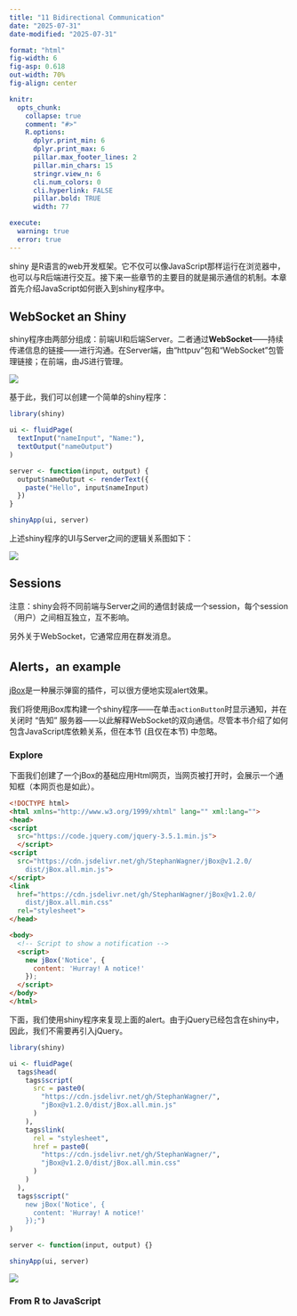 ```yaml
---
title: "11 Bidirectional Communication"
date: "2025-07-31"
date-modified: "2025-07-31"

format: "html"
fig-width: 6
fig-asp: 0.618
out-width: 70%
fig-align: center

knitr:
  opts_chunk:
    collapse: true
    comment: "#>"
    R.options:
      dplyr.print_min: 6
      dplyr.print_max: 6
      pillar.max_footer_lines: 2
      pillar.min_chars: 15
      stringr.view_n: 6
      cli.num_colors: 0
      cli.hyperlink: FALSE
      pillar.bold: TRUE
      width: 77

execute:
  warning: true
  error: true
---
```


shiny 是R语言的web开发框架。它不仅可以像JavaScript那样运行在浏览器中，也可以与R后端进行交互。接下来一些章节的主要目的就是揭示通信的机制。本章首先介绍JavaScript如何嵌入到shiny程序中。

## WebSocket an Shiny

shiny程序由两部分组成：前端UI和后端Server。二者通过**WebSocket**——持续传递信息的链接——进行沟通。在Server端，由“httpuv”包和“WebSocket”包管理链接；在前端，由JS进行管理。

![](image/Websocket.png)

基于此，我们可以创建一个简单的shiny程序：

```r
library(shiny)

ui <- fluidPage(
  textInput("nameInput", "Name:"),
  textOutput("nameOutput")
)

server <- function(input, output) {
  output$nameOutput <- renderText({
    paste("Hello", input$nameInput)
  })
}

shinyApp(ui, server)
```

上述shiny程序的UI与Server之间的逻辑关系图如下：

![](image/shinyWebSocket.png)

## Sessions

注意：shiny会将不同前端与Server之间的通信封装成一个session，每个session（用户）之间相互独立，互不影响。

另外关于WebSocket，它通常应用在群发消息。

## Alerts，an example

[jBox](https://github.com/StephanWagner/jBox)是一种展示弹窗的插件，可以很方便地实现alert效果。

我们将使用jBox库构建一个shiny程序——在单击`actionButton`时显示通知，并在关闭时 “告知” 服务器——以此解释WebSocket的双向通信。尽管本书介绍了如何包含JavaScript库依赖关系，但在本节 (且仅在本节) 中忽略。

### Explore

下面我们创建了一个jBox的基础应用Html网页，当网页被打开时，会展示一个通知框（本网页也是如此）。

```html
<!DOCTYPE html>
<html xmlns="http://www.w3.org/1999/xhtml" lang="" xml:lang="">
<head>
<script
  src="https://code.jquery.com/jquery-3.5.1.min.js">
  </script>
<script
  src="https://cdn.jsdelivr.net/gh/StephanWagner/jBox@v1.2.0/
    dist/jBox.all.min.js">
</script>
<link
  href="https://cdn.jsdelivr.net/gh/StephanWagner/jBox@v1.2.0/
    dist/jBox.all.min.css"
  rel="stylesheet">
</head>

<body>
  <!-- Script to show a notification -->
  <script>
    new jBox('Notice', {
      content: 'Hurray! A notice!'
    });
  </script>
</body>
</html>
```

```{=html}
<script src="src/jquery-3.5.1.min.js"></script>
<script src="src/jBox.all.min.js"></script>
<link href="css/jBox.all.min.css" rel="stylesheet">
<script>
  new jBox('Notice', {
    content: 'Hurray! A notice!'
  });
</script>
```

下面，我们使用shiny程序来复现上面的alert。由于jQuery已经包含在shiny中，因此，我们不需要再引入jQuery。

```r
library(shiny)

ui <- fluidPage(
  tags$head(
    tags$script(
      src = paste0(
        "https://cdn.jsdelivr.net/gh/StephanWagner/",
        "jBox@v1.2.0/dist/jBox.all.min.js"
      )
    ),
    tags$link(
      rel = "stylesheet",
      href = paste0(
        "https://cdn.jsdelivr.net/gh/StephanWagner/",
        "jBox@v1.2.0/dist/jBox.all.min.css"
      )
    )
  ),
  tags$script("
    new jBox('Notice', {
      content: 'Hurray! A notice!'
    });")
)

server <- function(input, output) {}

shinyApp(ui, server)
```

![](image/jbox-init.png)

### From R to JavaScript

